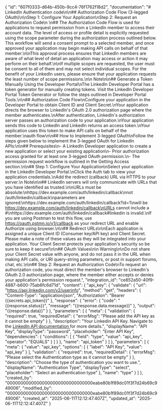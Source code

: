 {
    "id": "607f0333-d64b-450b-9cc4-76f1762f18d2",
    "documentation": "# LinkedIn Authentication code\n\n## Authorization Code Flow (3-legged OAuth)\n\nStep 1: Configure Your Application\nStep 2: Request an Authorization Code\n \n## The Authorization Code Flow is used for applications to request permission from a LinkedIn member to access their account data. The level of access or profile detail is explicitly requested using the scope parameter during the authorization process outlined below. This workflow will send a consent prompt to a selected member, and once approved your application may begin making API calls on behalf of that member.\n\nThis approval process ensures that LinkedIn members are aware of what level of detail an application may access or action it may perform on their behalf.\n\nIf multiple scopes are requested, the user must be consent to all of them and may not select individual scopes. For the benefit of your LinkedIn users, please ensure that your application requests the least number of scope permissions.\n\n Note\n\n## Generate a Token Manually Using the Developer Portal\nThe LinkedIn Developer Portal has a token generator for manually creating tokens. Visit the LinkedIn Developer Portal Token Generator or follow the steps outlined in Developer Portal Tools.\n\n## Authorization Code Flow\nConfigure your application in the Developer Portal to obtain Client ID and Client Secret.\nYour application directs the browser to LinkedIn's OAuth 2.0 authorization page where the member authenticates.\nAfter authentication, LinkedIn's authorization server passes an authorization code to your application.\nYour application sends this code to LinkedIn and LinkedIn returns an access token.\nYour application uses this token to make API calls on behalf of the member.\nauth flow\n\n## How to Implement 3-legged OAuth\nFollow the steps given below to implement the 3-legged OAuth for LinkedIn APIs:\n\n## Prerequisites\n-   A LinkedIn Developer application to create a new application or select your existing application\n-   Prior authorization access granted for at least one 3-legged OAuth permission.\n-   The permission request workflow is outlined in the Getting Access section.\n\n## Step 1: Configure Your Application\nSelect your application in the LinkedIn Developer Portal.\nClick the Auth tab to view your application credentials.\nAdd the redirect (callback) URL via HTTPS to your server.\n Note\n\n## LinkedIn servers will only communicate with URLs that you have identified as trusted.\n\nURLs must be absolute:\nhttps://dev.example.com/auth/linkedin/callback\nnot /auth/linkedin/callback\nparameters are ignored:\nhttps://dev.example.com/auth/linkedin/callback?id=1\nwill be https://dev.example.com/auth/linkedin/callback\nURLs cannot include a #\nhttps://dev.example.com/auth/linkedin/callback#linkedin is invalid.\nIf you are using Postman to test this flow, use https://oauth.pstmn.io/v1/callback as your redirect URL and enable Authorize using browser.\n\n## Redirect URLs\n\nEach application is assigned a unique Client ID (Consumer key/API key) and Client Secret. Please make a note of these values as they will be integrated into your application. Your Client Secret protects your application's security so be sure to keep it secure!\n\n## OAuth Values\n\n Warning\n\nDo not share your Client Secret value with anyone, and do not pass it in the URL when making API calls, or URI query-string parameters, or post in support forums, chat, etc.\n\n## Step 2: Request an Authorization Code\nTo request an authorization code, you must direct the member's browser to LinkedIn's OAuth 2.0 authorization page, where the member either accepts or denies your application's permission request.",
    "integration_id": "ce852a50-40f9-4887-b600-75ab6fc6d71d",
    "content": {
        "api_key": {
            "validate": {
                "url": "https://api.linkedin.com/v2/userinfo",
                "method": "get",
                "headers": {
                    "Content-Type": "application/json",
                    "Authorization": "Bearer {{secrets.api_token}}"
                },
                "response": {
                    "error": {
                        "code": "{{response.status}}",
                        "message": "{{response.data.message}}"
                    },
                    "output": "{{response.data}}"
                }
            },
            "parameters": [
                {
                    "meta": {
                        "validation": {
                            "required": true,
                            "requiredDetail": {
                                "errorMsg": "Please add the API key as it cannot be empty"
                            }
                        },
                        "description": "Your Linkedin API Key. Navigate to the <a href='https://www.linkedin.com/developers/tools/oauth/token-generator?clientId=77klpugw1fujy1' target='_blank'> LinkedIn API documentation </a> for more details.",
                        "displayName": "API Key",
                        "displayType": "password",
                        "placeholder": "Enter API Key",
                        "dependencies": {
                            "conditions": [
                                {
                                    "field": "type",
                                    "value": "api_key",
                                    "operator": "EQUALS"
                                }
                            ]
                        }
                    },
                    "name": "api_token"
                }
            ]
        },
        "parameters": [
            {
                "meta": {
                    "value": "api_key",
                    "options": [
                        {
                            "label": "API Key",
                            "value": "api_key"
                        }
                    ],
                    "validation": {
                        "required": true,
                        "requiredDetail": {
                            "errorMsg": "Please select the Authentication type as it cannot be empty"
                        }
                    },
                    "description": "Choose the type of authentication you want to use.",
                    "displayName": "Authentication Type",
                    "displayType": "select",
                    "placeholder": "Select an authentication type"
                },
                "name": "type"
            }
        ]
    },
    "created_by": "00000000000000000000000000000000eabe80b1f89dc01f3f7d24b69c949006",
    "modified_by": "00000000000000000000000000000000eabe80b1f89dc01f3f7d24b69c949006",
    "created_at": "2025-06-11T12:12:47.407Z",
    "updated_at": "2025-06-11T12:12:47.407Z"
}